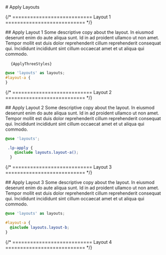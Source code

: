 
<main class="page-main">

<div class="page-title">
# Apply Layouts
</div>

{/* =========================== Layout 1 =========================== */}

<div class="intro-wrap">
## Apply Layout 1
Some descriptive copy about the layout. In eiusmod deserunt enim do aute aliqua sunt. Id in ad proident ullamco ut non amet. Tempor mollit est duis dolor reprehenderit cillum reprehenderit consequat qui. Incididunt incididunt sint cillum occaecat amet et ut aliqua qui commodo.
</div>

<ApplyOne />

<pre>
  <code className="language-scss">{ApplyThreeStyles}</code>
</pre>

```scss
@use 'layouts' as layouts;
#layout-a {
}
```

{/* =========================== Layout 2 =========================== */}

<div class="intro-wrap">
## Apply Layout 2
Some descriptive copy about the layout. In eiusmod deserunt enim do aute aliqua sunt. Id in ad proident ullamco ut non amet. Tempor mollit est duis dolor reprehenderit cillum reprehenderit consequat qui. Incididunt incididunt sint cillum occaecat amet et ut aliqua qui commodo.
</div>

<ApplyTwo />

```scss:title=styles.scss
@use 'layouts';

 .lp-apply {
    @include layouts.layout-a();
  }
```

{/* =========================== Layout 3 =========================== */}

<div class="intro-wrap">
## Apply Layout 3
Some descriptive copy about the layout. In eiusmod deserunt enim do aute aliqua sunt. Id in ad proident ullamco ut non amet. Tempor mollit est duis dolor reprehenderit cillum reprehenderit consequat qui. Incididunt incididunt sint cillum occaecat amet et ut aliqua qui commodo.
</div>

<ApplyThree />

```scss:title=styles.scss
@use 'layouts' as layouts;

#layout-a {
  @include layouts.layout-b;
}
```

{/* =========================== Layout 4 =========================== */}

</main>




